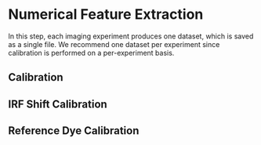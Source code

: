 # Numerical Feature Extraction
In this step, each imaging experiment produces one dataset, which is saved as a single file. We recommend one dataset per experiment since calibration is performed on a per-experiment basis.

## Calibration
## IRF Shift Calibration

## Reference Dye Calibration
